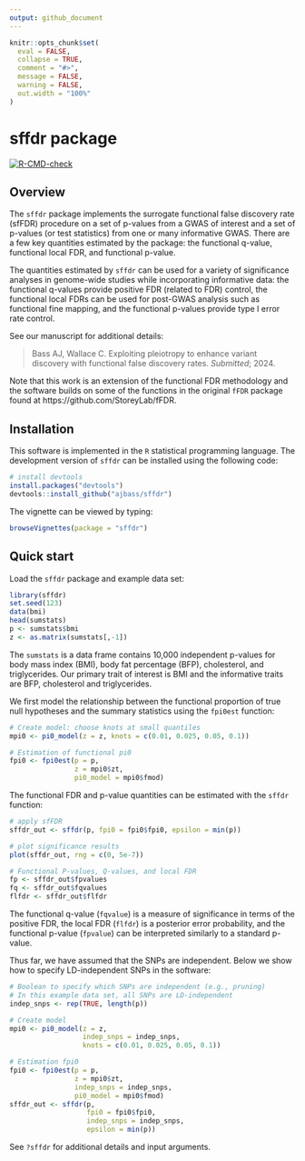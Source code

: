 ```yaml
---
output: github_document
---
```


```r
knitr::opts_chunk$set(
  eval = FALSE,
  collapse = TRUE,
  comment = "#>",
  message = FALSE,
  warning = FALSE,
  out.width = "100%"
)
```

# sffdr package

<!-- badges: start -->

[![R-CMD-check](https://github.com/ajbass/sffdr/actions/workflows/R-CMD-check.yml/badge.svg)](https://github.com/ajbass/sffdr/actions/workflows/R-CMD-check.yml) 
<!---[![CRAN_Status_Badge](https://www.r-pkg.org/badges/version/sffdr)](https://cran.r-project.org/package=lit)--->

<!-- badges: end -->

## Overview

The `sffdr` package implements the surrogate functional false discovery rate (sfFDR) procedure on a set of p-values from a GWAS of interest and  a set of p-values (or test statistics) from one or many informative GWAS. There are a few
key quantities estimated by the package: the functional q-value, functional local FDR, and functional p-value. 

The quantities estimated by `sffdr` can be used for a variety of significance analyses in genome-wide studies while incorporating informative data: the functional q-values provide positive FDR (related to FDR) control, the functional local FDRs can be used for post-GWAS analysis such as functional fine mapping, and the functional p-values provide type I error rate control.

See our manuscript for additional details:

> Bass AJ, Wallace C. Exploiting pleiotropy to enhance variant discovery with functional false discovery rates. *Submitted*; 2024.

Note that this work is an extension of the functional FDR methodology and the software builds on some of the functions in the original `fFDR` package found at https://github.com/StoreyLab/fFDR.

## Installation

This software is implemented in the `R` statistical programming language. The development version of `sffdr` can be installed using the following code:

```r
# install devtools
install.packages("devtools")
devtools::install_github("ajbass/sffdr")
```

The vignette can be viewed by typing:

``` r
browseVignettes(package = "sffdr")
```

## Quick start

Load the `sffdr` package and example data set:

```r
library(sffdr)
set.seed(123)
data(bmi)
head(sumstats)
p <- sumstats$bmi
z <- as.matrix(sumstats[,-1])
```

The `sumstats` is a data frame contains 10,000 independent p-values for  body mass index (BMI), body fat percentage (BFP), cholesterol, and triglycerides. Our primary trait of interest is BMI and the informative traits are BFP, cholesterol and triglycerides. 

We first model the relationship between the functional proportion of true null hypotheses and the summary statistics using the `fpi0est` function:

```r
# Create model: choose knots at small quantiles
mpi0 <- pi0_model(z = z, knots = c(0.01, 0.025, 0.05, 0.1))

# Estimation of functional pi0
fpi0 <- fpi0est(p = p,
                z = mpi0$zt,
                pi0_model = mpi0$fmod)
```

The functional FDR and p-value quantities can be estimated with the `sffdr` function:

```r
# apply sfFDR
sffdr_out <- sffdr(p, fpi0 = fpi0$fpi0, epsilon = min(p))   

# plot significance results 
plot(sffdr_out, rng = c(0, 5e-7))

# Functional P-values, Q-values, and local FDR
fp <- sffdr_out$fpvalues
fq <- sffdr_out$fqvalues
flfdr <- sffdr_out$flfdr
```

The functional q-value (`fqvalue`) is a measure of significance in terms of the positive FDR, the local FDR (`flfdr`) is a posterior error probability, and the functional p-value (`fpvalue`) can be interpreted similarly to a standard p-value.

Thus far, we have assumed that the SNPs are independent. Below we show how to specify LD-independent SNPs in the software:

```r
# Boolean to specify which SNPs are independent (e.g., pruning)
# In this example data set, all SNPs are LD-independent
indep_snps <- rep(TRUE, length(p))

# Create model 
mpi0 <- pi0_model(z = z,
                  indep_snps = indep_snps,
                  knots = c(0.01, 0.025, 0.05, 0.1))

# Estimation fpi0
fpi0 <- fpi0est(p = p,
                z = mpi0$zt,
                indep_snps = indep_snps,
                pi0_model = mpi0$fmod)
sffdr_out <- sffdr(p,
                   fpi0 = fpi0$fpi0,
                   indep_snps = indep_snps,
                   epsilon = min(p))   
```

See `?sffdr` for additional details and input arguments.

